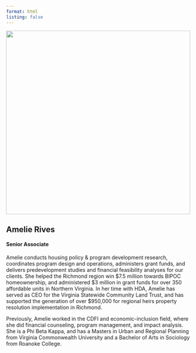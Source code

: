 ```yaml
---
format: html
listing: false
---
```


![](/images/team/amelie.jpg){fig-align="center" width="500"}

## Amelie Rives

#### Senior Associate

Amelie conducts housing policy & program development research, coordinates program design and operations, administers grant funds, and delivers predevelopment studies and financial feasibility analyses for our clients. She helped the Richmond region win \$7.5 million towards BIPOC homeownership, and administered \$3 million in grant funds for over 350 affordable units in Northern Virginia. In her time with HDA, Amelie has served as CEO for the Virginia Statewide Community Land Trust, and has supported the generation of over $950,000 for regional heirs property resolution implementation in Richmond.

Previously, Amelie worked in the CDFI and economic-inclusion field, where she did financial counseling, program management, and impact analysis. She is a Phi Beta Kappa, and has a Masters in Urban and Regional Planning from Virginia Commonwealth University and a Bachelor of Arts in Sociology from Roanoke College.

